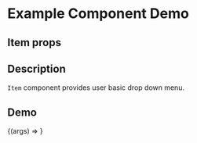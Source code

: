 
<Meta title="Example/Item" component={Item} />

# Example Component Demo

## Item props
<Props of={Item} />

## Description

`Item` component provides user basic drop down menu.

## Demo

<Canvas>
  <Story name="Example Item">
    {(args) => <Item {...args} />}
  </Story>
</Canvas>